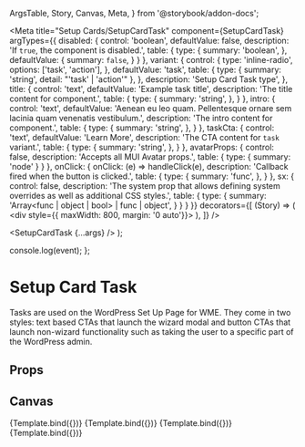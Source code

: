   ArgsTable,
  Story,
  Canvas,
  Meta,
} from '@storybook/addon-docs';

<Meta
  title="Setup Cards/SetupCardTask"
  component={SetupCardTask}
  argTypes={{
    disabled: {
      control: 'boolean',
      defaultValue: false,
      description: 'If `true`, the component is disabled.',
      table: {
        type: {
          summary: 'boolean',
        },
        defaultValue: {
          summary: `false`,
        }
      }
    },
    variant: {
      control: {
        type: 'inline-radio',
        options: ['task', 'action'],
      }, 
      defaultValue: 'task',
      table: {
        type: {
          summary: 'string',
          detail: "'task' | 'action'"
        },
      },
      description: 'Setup Card Task type',
    },
    title: {
      control: 'text',
      defaultValue: 'Example task title',
      description: 'The title content for component.',
      table: {
        type: {
          summary: 'string',
        },
      }
    },
    intro: {
      control: 'text',
      defaultValue: 'Aenean eu leo quam. Pellentesque ornare sem lacinia quam venenatis vestibulum.',
      description: 'The intro content for component.',
      table: {
        type: {
          summary: 'string',
        },
      }
    },
    taskCta: {
      control: 'text',
      defaultValue: 'Learn More',
      description: 'The CTA content for `task` variant.',
      table: {
        type: {
          summary: 'string',
        },
      }
    },
    avatarProps: {
      control: false,
      description: 'Accepts all MUI Avatar props.',
      table: {
        type: {
          summary: 'node'
        }
      }
    },
    onClick: {
      onClick: (e) => handleClick(e),
      description: 'Callback fired when the button is clicked.',
      table: {
        type: {
          summary: 'func',
        },
      }
    },
    sx: {
      control: false,
      description: 'The system prop that allows defining system overrides as well as additional CSS styles.',
      table: {
        type: {
          summary: 'Array<func | object | bool> | func | object',
        }
      }
    }
  }}
  decorators={[
    (Story) => (
      <div style={{ maxWidth: 800, margin: '0 auto'}}>
        <Story />
      </div>
    ),
  ]}
/>

  <SetupCardTask {...args} />
);

  console.log(event);
};

# Setup Card Task
Tasks are used on the WordPress Set Up Page for WME. They come in two 
styles: text based CTAs that launch the wizard modal and button CTAs 
that launch non-wizard functionality such as taking the user to a 
specific part of the WordPress admin.

## Props
<ArgsTable story="." />

## Canvas
<Canvas>
  <Story
    name="Task"
    args={{
      title: 'Example task title',
      variant: 'task',
      taskCta: 'Learn More',
      avatarProps: {
        src: taskIcon,
      }
    }}
  >
    {Template.bind({})}
  </Story>
  <Story
    name="TaskDisabled"
    args={{
      variant: 'task',
      title: 'Example disabled task',
      taskCta: 'Learn More',
      disabled: true,
      avatarProps: {
        src: taskIcon,
      }
    }}
  >
    {Template.bind({})}
  </Story>
  <Story
    name="Action"
    args={{
      title: 'Example task with Action',
      variant: 'action',
      button: {
        label: 'Connect Stripe',
        url: '#TBD',
        backgroundColor: '#645FF3',
      },
      avatarProps: {
        src: taskIcon,
      }
    }}
  >
    {Template.bind({})}
  </Story>
  <Story
    name="ActionDisabled"
    args={{
      title: 'Example task with disabled Action',
      disabled: true,
      variant: 'action',
      button: {
        label: 'Connect Stripe',
        url: '#TBD',
        backgroundColor: '#645FF3',
      },
      avatarProps: {
        src: taskIcon,
      }
    }}
  >
    {Template.bind({})}
  </Story>
</Canvas>
